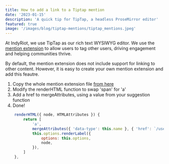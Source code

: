 ```yaml
---
title: How to add a link to a Tiptap mention
date: '2023-01-15'
description: 'A quick tip for TipTap, a headless ProseMirror editor'
featured: true
image: '/images/blog/tiptap-mentions/tiptap_mentions.jpeg'
---
```


At IndyRiot, we use TipTap as our rich text WYSIWYG editor. We use the [mention extension](https://tiptap.dev/api/nodes/mention) to allow users to tag other users, driving engagement and helping communities thrive.

By default, the mention extension does not include support for linking to other content. However, it is easy to create your own mention extension and add this feautre.

1. Copy the whole mention extension file [from here](https://github.com/ueberdosis/tiptap/blob/main/packages/extension-mention/src/mention.ts)
2. Modify the renderHTML function to swap 'span' for 'a'
3. Add a href to mergeAttributes, using a value from your suggestion function
4. Done!

```javascript
    renderHTML({ node, HTMLAttributes }) {
        return [
            'a',
            mergeAttributes({ 'data-type': this.name }, { 'href': `/user/${HTMLAttributes['data-id']}` }, this.options.HTMLAttributes, HTMLAttributes),
            this.options.renderLabel({
                options: this.options,
                node,
            }),
        ]
    },
```
